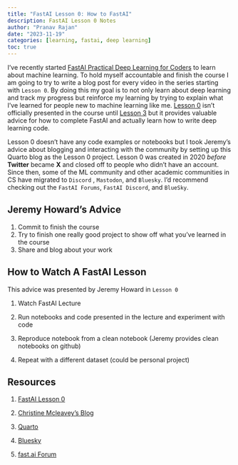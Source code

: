 ```yaml
---
title: "FastAI Lesson 0: How to FastAI"
description: FastAI Lesson 0 Notes
author: "Pranav Rajan"
date: "2023-11-19"
categories: [learning, fastai, deep learning]
toc: true
---
```


I've recently started [FastAI Practical Deep Learning for Coders](https://course.fast.ai/) to learn about machine learning. To hold myself accountable and finish the course I am going to try to write a blog post for every video in the series starting with `Lesson 0`. By doing this my goal is to not only learn about deep learning and track my progress but reinforce my learning by trying to explain what I've learned for people new to machine learning like me. [Lesson 0](https://www.youtube.com/watch?v=gGxe2mN3kAg) isn't officially presented in the course until [Lesson 3](https://course.fast.ai/Lessons/lesson3.html) but it provides valuable advice for how to complete FastAI and actually learn how to write deep learning code.

Lesson 0 doesn't have any code examples or notebooks but I took Jeremy's advice about blogging and interacting with the community by setting up this Quarto blog as the Lesson 0 project. Lesson 0 was created in 2020 *before* **Twitter** became **X** and closed off to people who didn't have an account. Since then, some of the ML community and other academic communities in CS have migrated to `Discord` , `Mastodon`, and `Bluesky`. I'd recommend checking out the `FastAI Forums`, `FastAI Discord`, and `BlueSky`.

## Jeremy Howard's Advice

1.  Commit to finish the course
2.  Try to finish one really good project to show off what you've learned in the course
3.  Share and blog about your work

## How to Watch A FastAI Lesson

This advice was presented by Jeremy Howard in `Lesson 0`

1.  Watch FastAI Lecture

2.  Run notebooks and code presented in the lecture and experiment with code

3.  Reproduce notebook from a clean notebook (Jeremy provides clean notebooks on github)

4.  Repeat with a different dataset (could be personal project)

## Resources

1.  [FastAI Lesson 0](https://www.youtube.com/watch?v=gGxe2mN3kAg)

2.  [Christine Mcleavey's Blog](https://christinemcleavey.com/learning-about-deep-learning/)

3.  [Quarto](https://quarto.org/)

4.  [Bluesky ](https://bsky.app/)

5. [fast.ai Forum](https://forums.fast.ai/)